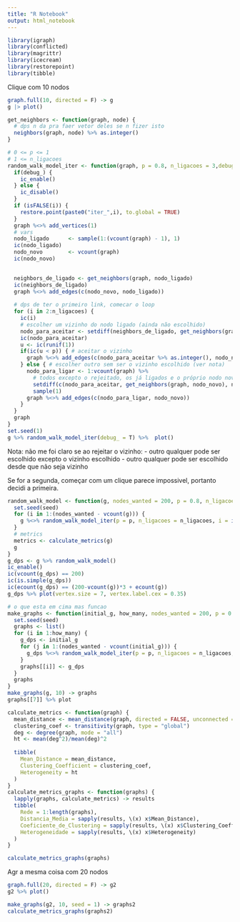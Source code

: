 ```yaml
---
title: "R Notebook"
output: html_notebook
---
```


```r
library(igraph)
library(conflicted)
library(magrittr)
library(icecream)
library(restorepoint)
library(tibble)
```

Clique com 10 nodos

```r
graph.full(10, directed = F) -> g
g |> plot()
```

```r
get_neighbors <- function(graph, node) {
  # dps n da pra faer vetor deles se n fizer isto
  neighbors(graph, node) %>% as.integer()
}

# 0 <= p <= 1
# 1 <= n_ligacoes
random_walk_model_iter <- function(graph, p = 0.8, n_ligacoes = 3,debug_ = F, i = FALSE) {
  if(debug_) {
    ic_enable()
  } else {
    ic_disable()
  }
  if (isFALSE(i)) {
    restore.point(paste0("iter_",i), to.global = TRUE)
  }
  graph %<>% add_vertices(1)
  # vars
  nodo_ligado      <- sample(1:(vcount(graph) - 1), 1)
  ic(nodo_ligado)
  nodo_novo        <- vcount(graph)
  ic(nodo_novo)
  

  neighbors_de_ligado <- get_neighbors(graph, nodo_ligado)
  ic(neighbors_de_ligado)
  graph %<>% add_edges(c(nodo_novo, nodo_ligado))
  
  # dps de ter o primeiro link, comecar o loop
  for (i in 2:n_ligacoes) {
    ic(i)
    # escolher um vizinho do nodo ligado (ainda não escolhido)
    nodo_para_aceitar <- setdiff(neighbors_de_ligado, get_neighbors(graph, nodo_novo)) %>% sample(1)
    ic(nodo_para_aceitar)
    u <- ic(runif(1))
    if(ic(u < p)) { # aceitar o vizinho
      graph %<>% add_edges(c(nodo_para_aceitar %>% as.integer(), nodo_novo))
    } else { # escolher outro sem ser o vizinho escolhido (ver nota)
      nodo_para_ligar <- 1:vcount(graph) %>%  
        # todos excepto o rejeitado, os já ligados e o próprio nodo novo
        setdiff(c(nodo_para_aceitar, get_neighbors(graph, nodo_novo), nodo_novo)) %>% 
        sample(1)
      graph %<>% add_edges(c(nodo_para_ligar, nodo_novo))
    }
  }
  graph
}
set.seed(1)
g %>% random_walk_model_iter(debug_ = T) %>%  plot()
```

Nota: não me foi claro se ao rejeitar o vizinho:
- outro qualquer pode ser escolhido excepto o vizinho escolhido
- outro qualquer pode ser escolhido desde que não seja vizinho

Se for a segunda, começar com um clique parece impossivel, portanto decidi a primeira.

```r
random_walk_model <- function(g, nodes_wanted = 200, p = 0.8, n_ligacoes = 3, debug_ = F, seed = 1) {
  set.seed(seed)
  for (i in 1:(nodes_wanted - vcount(g))) {
    g %<>% random_walk_model_iter(p = p, n_ligacoes = n_ligacoes, i = ifelse(debug_, i, FALSE))
  }
  # metrics
  metrics <- calculate_metrics(g)
  g
}
g_dps <- g %>% random_walk_model()
ic_enable()
ic(vcount(g_dps) == 200)
ic(is.simple(g_dps))
ic(ecount(g_dps) == (200-vcount(g))*3 + ecount(g))
g_dps %>% plot(vertex.size = 7, vertex.label.cex = 0.35)
```

```r
# o que esta em cima mas funcao
make_graphs <- function(initial_g, how_many, nodes_wanted = 200, p = 0.8, n_ligacoes = 3, debug_ = F, seed = 1) {
  set.seed(seed)
  graphs <- list()
  for (i in 1:how_many) {
    g_dps <- initial_g
    for (j in 1:(nodes_wanted - vcount(initial_g))) {
      g_dps %<>% random_walk_model_iter(p = p, n_ligacoes = n_ligacoes, i = ifelse(debug_, j, FALSE))
    }
    graphs[[i]] <- g_dps
  }
  graphs
}
make_graphs(g, 10) -> graphs
graphs[[7]] %>% plot
```


```r
calculate_metrics <- function(graph) {
  mean_distance <- mean_distance(graph, directed = FALSE, unconnected = TRUE)
  clustering_coef <- transitivity(graph, type = "global")
  deg <- degree(graph, mode = "all")
  ht <- mean(deg^2)/mean(deg)^2
  
  tibble(
    Mean_Distance = mean_distance,
    Clustering_Coefficient = clustering_coef,
    Heterogeneity = ht
  )
}
calculate_metrics_graphs <- function(graphs) {
  lapply(graphs, calculate_metrics) -> results
  tibble(
    Rede = 1:length(graphs),
    Distancia_Media = sapply(results, \(x) x$Mean_Distance),
    Coeficiente_de_Clustering = sapply(results, \(x) x$Clustering_Coefficient),
    Heterogeneidade = sapply(results, \(x) x$Heterogeneity)
  )
}

calculate_metrics_graphs(graphs)
```


Agr a mesma coisa com 20 nodos

```r
graph.full(20, directed = F) -> g2
g2 %>% plot()
```


```r
make_graphs(g2, 10, seed = 1) -> graphs2
calculate_metrics_graphs(graphs2)
```

